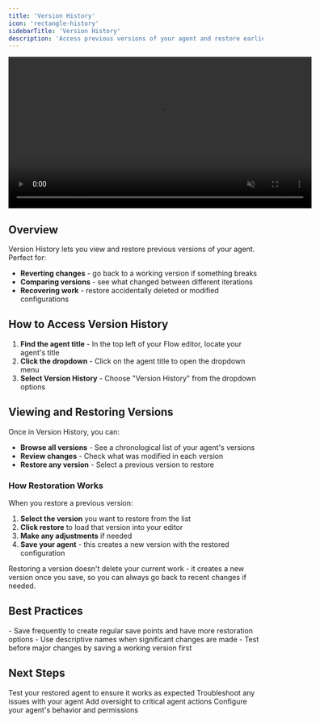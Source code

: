 ```yaml
---
title: 'Version History'
icon: 'rectangle-history'
sidebarTitle: 'Version History'
description: 'Access previous versions of your agent and restore earlier configurations when needed'
---
```


<div style={{ display: 'flex', justifyContent: 'center', margin: '2rem 0' }}>
  <div className="video-card">
    <video
      src="https://lindy-docs-content.nyc3.digitaloceanspaces.com/Version%20History.mp4"
      width="600"
      autoPlay
      muted
      loop
      playsInline
      style={{ display: 'block', width: '100%', borderRadius: '16px' }}
    />
  </div>
</div>

## Overview

Version History lets you view and restore previous versions of your agent. Perfect for:

- **Reverting changes** - go back to a working version if something breaks
- **Comparing versions** - see what changed between different iterations
- **Recovering work** - restore accidentally deleted or modified configurations

## How to Access Version History

1. **Find the agent title** - In the top left of your Flow editor, locate your agent's title
2. **Click the dropdown** - Click on the agent title to open the dropdown menu  
3. **Select Version History** - Choose "Version History" from the dropdown options

## Viewing and Restoring Versions

Once in Version History, you can:

- **Browse all versions** - See a chronological list of your agent's versions
- **Review changes** - Check what was modified in each version
- **Restore any version** - Select a previous version to restore

### How Restoration Works

When you restore a previous version:
1. **Select the version** you want to restore from the list
2. **Click restore** to load that version into your editor
3. **Make any adjustments** if needed
4. **Save your agent** - this creates a new version with the restored configuration

<Tip>
Restoring a version doesn't delete your current work - it creates a new version once you save, so you can always go back to recent changes if needed.
</Tip>

## Best Practices

<AccordionGroup>
  <Accordion title="Version Management">
    - Save frequently to create regular save points and have more restoration options
    - Use descriptive names when significant changes are made
    - Test before major changes by saving a working version first
  </Accordion>
</AccordionGroup>

## Next Steps

<CardGroup cols={2}>
  <Card title="Test Panel" icon="play" href="/testing/test-panel">
    Test your restored agent to ensure it works as expected
  </Card>
  
  <Card title="Debugging" icon="bug" href="/testing/debugging">
    Troubleshoot any issues with your agent
  </Card>
  
  <Card title="Human in the Loop" icon="square-user" href="/testing/human-in-the-loop">
    Add oversight to critical agent actions
  </Card>
  
  <Card title="Agent Settings" icon="gear" href="/building-agents/agent-basics/agent-settings">
    Configure your agent's behavior and permissions
  </Card>
</CardGroup>